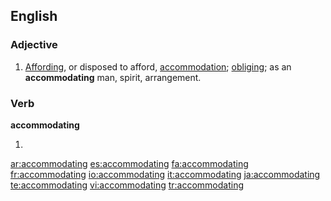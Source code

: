 ==English==

===Adjective===
{{en-adj}}
# [[affording|Affording]], or disposed to afford, [[accommodation]]; [[obliging]]; as an '''accommodating''' man, spirit, arrangement.

===Verb===
'''accommodating'''

# {{present participle of|[[accommodate]]}}

[[ar:accommodating]]
[[es:accommodating]]
[[fa:accommodating]]
[[fr:accommodating]]
[[io:accommodating]]
[[it:accommodating]]
[[ja:accommodating]]
[[te:accommodating]]
[[vi:accommodating]]
[[tr:accommodating]]